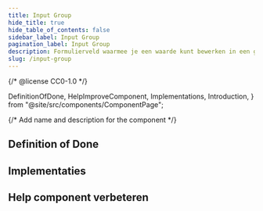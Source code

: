 ```yaml
---
title: Input Group
hide_title: true
hide_table_of_contents: false
sidebar_label: Input Group
pagination_label: Input Group
description: Formulierveld waarmee je een waarde kunt bewerken in een groep van meerdere invoervelden.
slug: /input-group
---
```


{/* @license CC0-1.0 */}

  DefinitionOfDone,
  HelpImproveComponent,
  Implementations,
  Introduction,
} from "@site/src/components/ComponentPage";

{/* Add name and description for the component */}


<Introduction component={component} headingLevel={1} description={description} />

## Definition of Done

<DefinitionOfDone component={component} headingLevel={3} />

## Implementaties

<Implementations component={component} headingLevel={3} />

## Help component verbeteren

<HelpImproveComponent component={component} headingLevel={3} />

